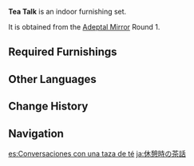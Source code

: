 {{Furnishing Infobox
|id             = 350009
|image          = Furnishing Set Tea Talk Display.png
|category       = Indoor Set
|subcategory    = Set
|quality        = 4
|adeptal_energy = 450
|load           = 814
|description    = The people of [[Liyue]] often invite friends over to their places to sit and have a chat over some tea. A good time can be had with just this tea table and two chairs.
|blueprint      = Adeptal Mirror
|adeptal mirror = 1
}}
'''Tea Talk''' is an indoor furnishing set.

It is obtained from the [[Adeptal Mirror]] Round 1.

==Required Furnishings==
{{Recipe
|type = Furnishing Set
|Liuli Pavilion Sandbearer Floor Lamp = 1
|Tavern Rug: Home Away From Home = 1
|Pine Folding Screen: Billowing Sails = 1
|Square Pine Tea Table = 1
|Flower Arrangement: Sprawling Daybreak = 1
|Pine-Backed Tea Chair = 2
|sort = Liuli Pavilion Sandbearer Floor Lamp;Tavern Rug: Home Away From Home;Pine Folding Screen: Billowing Sails;Square Pine Tea Table;Flower Arrangement: Sprawling Daybreak;Pine-Backed Tea Chair
|yield = 0
}}

==Other Languages==
{{Other Languages
|en      = Tea Talk
|zhs     = 闲时茶话
|zhs_rm  = Xiánshí Chá Huà
|zht     = 閒時茶話
|zht_rm  = Xiánshí Chá Huà
|zh_tl   = Leisurely Times Tea Talk
|ja      = 休憩時の茶話
|ja_rm   = Kyuukeiji no Chabanashi
|ja_tl   = Break Time Tea Talk
|ko      = 한가한 티타임
|ko_rm   = Hangahan Tita'im
|ko_tl   = Free Tea Time
|es      = Conversaciones con una taza de té
|es_tl   = Conversations With a Cup of Tea
|fr      = « Conversation autour d'une tasse de thé »
|fr_tl   = "Conversation Over a Cup of Tea"
|ru      = Чайная беседа
|ru_tl   = Tea Talk
|th      = พูดคุยจิบน้ำชาในเวลาว่าง
|th_rm   = 
|th_tl   = 
|vi      = Trà Chiều Thảnh Thơi
|vi_tl   = 
|de      = Teegespräch
|de_tl   = Tea Talk
|id      = Obrolan Teh
|id_tl   = Tea Talk
|pt      = Conversa do Chá
|pt_tl   = 
|tr      = Çay Sohbeti
|tr_tl   = 
|it      = Conversazioni davanti a una tazza di tè
|it_tl   = 
}}

==Change History==
{{Change History|1.5}}

==Navigation==
{{Furnishing Navbox/Sets|type=regular}}

[[es:Conversaciones con una taza de té]]
[[ja:休憩時の茶話]]
